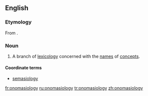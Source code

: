 ==English==
{{wikipedia}}
===Etymology===
From {{etyl|grc}} {{term|ὀνομάζω|tr=onomazō||I name|lang=grc}} {{suffix||logy}}.

===Noun===
{{en-noun|!}}

# A branch of [[lexicology]] concerned with the [[name]]s of [[concept]]s.

====Coordinate terms====
* [[semasiology]]

[[fr:onomasiology]]
[[ru:onomasiology]]
[[tr:onomasiology]]
[[zh:onomasiology]]